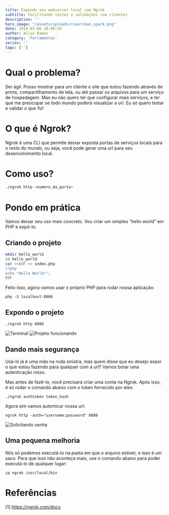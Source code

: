 ```yaml
---
title: Expondo seu webserver local com Ngrok
subtitle: Facilitando testes e validações com clientes
description: ''
hero_image: "/assets/uploads/cover/man_spark.png"
date: 2018-05-06 10:09:54
author: Allan Ramos
category: 'Ferramentas'
series: ''
tags: ['']
---
```


# Qual o problema?

Ser ágil. Posso mostrar para um cliente o site que estou fazendo através de prints, compartilhamento de tela, ou até passar os arquivos para um serviço de hospedagem. Mas eu não quero ter que configurar mais serviços, e ter que me preocupar se todo mundo poderá visualizar a url. Eu só quero testar e validar o que fiz!

# O que é Ngrok?

Ngrok é uma CLI que permite deixar exposta portas de serviços locais para o resto do mundo, ou seja, você pode gerar uma url para seu desenvolvimento local.

# Como uso?

```bash
./ngrok http <numero_da_porta>
```

# Pondo em prática

Vamos deixar seu uso mais concreto. Vou criar um simples “hello world” em PHP e expô-lo.

## Criando o projeto

```bash
mkdir hello_world
cd hello_world
cat <<EOF >> index.php
<?php
echo "Hello World!";
EOF
```

Feito isso, agora vamos usar o próprio PHP para rodar nossa aplicação:

`php -S localhost:8080`

## Expondo o projeto

`./ngrok http 8080`

![Terminal](/assets/uploads/posts/expondo-web-server-com-ngrok/terminal.png)
![Projeto funcionando](/assets/uploads/posts/expondo-web-server-com-ngrok/funcionando.png)

## Dando mais segurança

Usá-lo já é uma mão na roda sinistra, mas quem disse que eu desejo expor o que estou fazendo para qualquer com a url? Vamos botar uma autenticação nisso.

Mas antes de fazê-lo, você precisará criar uma conta na Ngrok. Após isso, é só rodar o comando abaixo com o token fornecido por eles:

`./ngrok authtoken token_hash`

Agora sim vamos autenticar nossa url:

`ngrok http -auth="username:password" 8080`

![Solicitando senha](/assets/uploads/posts/expondo-web-server-com-ngrok/senha.png)

## Uma pequena melhoria

Nós só podemos executá-lo na pasta em que o arquivo estiver, e isso é um saco. Para que isso não aconteça mais, use o comando abaixo para poder executá-lo de qualquer lugar:

`cp ngrok /usr/local/bin`

# Referências

[1] https://ngrok.com/docs
